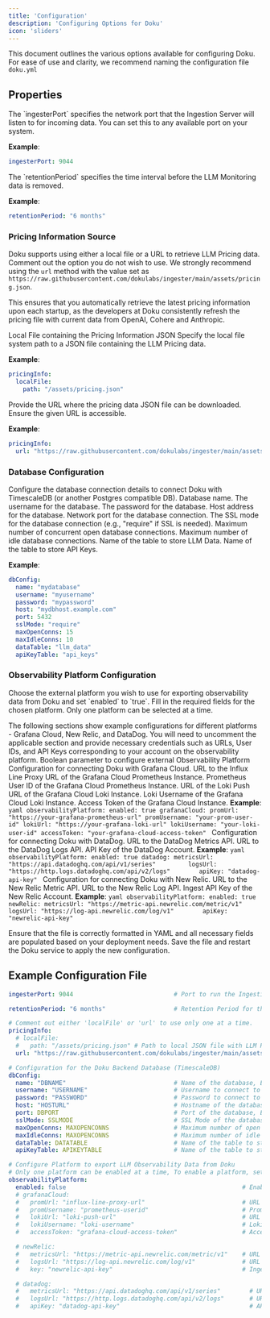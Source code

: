 ```yaml
---
title: 'Configuration'
description: 'Configuring Options for Doku'
icon: 'sliders'
---
```


This document outlines the various options available for configuring Doku.
For ease of use and clarity, we recommend naming the configuration file `doku.yml`


## Properties

<ResponseField name="ingesterPort" type="String">
  The `ingesterPort` specifies the network port that the Ingestion Server will listen to for incoming data. You can set this to any available port on your system.

**Example**:
```yaml
ingesterPort: 9044
```
</ResponseField>

<ResponseField name="retentionPeriod" type="String">
  The `retentionPeriod` specifies the time interval before the LLM Monitoring data is removed.

**Example**:
```yaml
retentionPeriod: "6 months"
```
</ResponseField>

### Pricing Information Source

Doku supports using either a local file or a URL to retrieve LLM Pricing data. Comment out the option you do not wish to use.
<Info>
We strongly recommend using the `url` method with the value set as `https://raw.githubusercontent.com/dokulabs/ingester/main/assets/pricing.json`. 

This ensures that you automatically retrieve the latest pricing information upon each startup, as the developers at Doku consistently refresh the pricing file with current data from OpenAI, Cohere and Anthropic.
</Info>

<ResponseField name="local_file" type="Object">
  Local File containing the Pricing Information JSON
  <Expandable title="properties">
    <ResponseField name="path" type="String">
      Specify the local file system path to a JSON file containing the LLM Pricing data.
    </ResponseField>
  </Expandable>
  
  **Example**:
  ```yaml
  pricingInfo:
    localFile:
      path: "/assets/pricing.json"
  ```
</ResponseField>

<ResponseField name="url" type="String">
  Provide the URL where the pricing data JSON file can be downloaded. Ensure the given URL is accessible.
  
  **Example**:
  ```yaml
  pricingInfo:
    url: "https://raw.githubusercontent.com/dokulabs/ingester/main/assets/pricing.json"
  ```
</ResponseField>


### Database Configuration

<ResponseField name="dbConfig" type="Object">
  Configure the database connection details to connect Doku with TimescaleDB (or another Postgres compatible DB).
  <Expandable title="properties">
    <ResponseField name="name" type="String">
      Database name.
    </ResponseField>
    <ResponseField name="username" type="String">
      The username for the database.
    </ResponseField>
    <ResponseField name="password" type="String">
      The password for the database.
    </ResponseField>
    <ResponseField name="host" type="String">
      Host address for the database.
    </ResponseField>
    <ResponseField name="port" type="String">
      Network port for the database connection.
    </ResponseField>
    <ResponseField name="sslMode" type="String">
      The SSL mode for the database connection (e.g., "require" if SSL is needed).
    </ResponseField>
    <ResponseField name="maxOpenConns" type="String">
      Maximum number of concurrent open database connections.
    </ResponseField>
    <ResponseField name="maxIdleConns" type="String">
      Maximum number of idle database connections.
    </ResponseField>
    <ResponseField name="dataTable" type="String">
      Name of the table to store LLM Data.
    </ResponseField>
    <ResponseField name="apiKeyTable" type="String">
      Name of the table to store API Keys.
    </ResponseField>
  </Expandable>
  
  **Example**:
  ```yaml
  dbConfig:
    name: "mydatabase"
    username: "myusername"
    password: "mypassword"
    host: "mydbhost.example.com"
    port: 5432
    sslMode: "require"
    maxOpenConns: 15
    maxIdleConns: 10
    dataTable: "llm_data"
    apiKeyTable: "api_keys"
  ```
</ResponseField>


### Observability Platform Configuration

<ResponseField name="observabilityPlatform" type="Object">
  Choose the external platform you wish to use for exporting observability data from Doku and set `enabled` to `true`. Fill in the required fields for the chosen platform. Only one platform can be selected at a time.

  The following sections show example configurations for different platforms - Grafana Cloud, New Relic, and DataDog. You will need to uncomment the applicable section and provide necessary credentials such as URLs, User IDs, and API Keys corresponding to your account on the observability platform.
  <Expandable title="properties">
    <ResponseField name="enabled" type="boolean">
      Boolean parameter to configure external Observability Platform
    </ResponseField>
    <ResponseField name="grafanaCloud" type="Object">
      Configuration for connecting Doku with Grafana Cloud.
      <Expandable title="properties">
        <ResponseField name="promUrl" type="String">
          URL to the Influx Line Proxy URL of the Grafana Cloud Prometheus Instance.
        </ResponseField>
        <ResponseField name="promUsername" type="String">
          Prometheus User ID of the Grafana Cloud Prometheus Instance.
        </ResponseField>
        <ResponseField name="lokiUrl" type="String">
          URL of the Loki Push URL of the Grafana Cloud Loki Instance.
        </ResponseField>
        <ResponseField name="lokiUsername" type="String">
          Loki Username of the Grafana Cloud Loki Instance.
        </ResponseField>
        <ResponseField name="accessToken" type="String">
          Access Token of the Grafana Cloud Instance.
        </ResponseField>
        **Example**:
        ```yaml
        observabilityPlatform:
          enabled: true
          grafanaCloud:
            promUrl: "https://your-grafana-prometheus-url"
            promUsername: "your-prom-user-id"
            lokiUrl: "https://your-grafana-loki-url"
            lokiUsername: "your-loki-user-id"
            accessToken: "your-grafana-cloud-access-token"
        ```
      </Expandable>
    </ResponseField>
    <ResponseField name="datadog" type="Object">
      Configuration for connecting Doku with DataDog.
      <Expandable title="properties">
        <ResponseField name="metricsUrl" type="String">
          URL to the DataDog Metrics API.
        </ResponseField>
        <ResponseField name="logsUrl" type="String">
          URL to the DataDog Logs API.
        </ResponseField>
        <ResponseField name="apiKey" type="String">
          API Key of the DataDog Account.
        </ResponseField>
        **Example**:
        ```yaml
        observabilityPlatform:
          enabled: true
          datadog:
            metricsUrl: "https://api.datadoghq.com/api/v1/series"        
            logsUrl: "https://http.logs.datadoghq.com/api/v2/logs"       
            apiKey: "datadog-api-key"
        ```
      </Expandable>
    </ResponseField>
    <ResponseField name="newRelic" type="Object">
      Configuration for connecting Doku with New Relic.
      <Expandable title="properties">
        <ResponseField name="metricsUrl" type="String">
          URL to the New Relic Metric API.
        </ResponseField>
        <ResponseField name="logsUrl" type="String">
          URL to the New Relic Log API.
        </ResponseField>
        <ResponseField name="apiKey" type="String">
          Ingest API Key of the New Relic Account.
        </ResponseField>
        **Example**:
        ```yaml
        observabilityPlatform:
          enabled: true
          newRelic:
            metricsUrl: "https://metric-api.newrelic.com/metric/v1"        
            logsUrl: "https://log-api.newrelic.com/log/v1"       
            apiKey: "newrelic-api-key"
        ```
      </Expandable>
    </ResponseField>
  </Expandable>
</ResponseField>

Ensure that the file is correctly formatted in YAML and all necessary fields are populated based on your deployment needs. Save the file and restart the Doku service to apply the new configuration.

## Example Configuration File

```yaml doku.yml
ingesterPort: 9044                            # Port to run the Ingestion Server on, Example: 9044

retentionPeriod: "6 months"                   # Retention Period for the LLM Data, Example: "24 hours", "7 days", "6 months"

# Comment out either 'localFile' or 'url' to use only one at a time.  
pricingInfo:
  # localFile:
  #   path: "/assets/pricing.json" # Path to local JSON file with LLM Pricing data
  url: "https://raw.githubusercontent.com/dokulabs/ingester/main/assets/pricing.json" # URL to download Pricing data file

# Configuration for the Doku Backend Database (TimescaleDB)
dbConfig:
  name: "DBNAME"                              # Name of the database, Example: "postgres"
  username: "USERNAME"                        # Username to connect to the database, Example: "admin"
  password: "PASSWORD"                        # Password to connect to the database, Example: "DOKU"
  host: "HOSTURL"                             # Hostname of the database, Example: "174.21.1.2"
  port: DBPORT                                # Port of the database, Example: 5432
  sslMode: SSLMODE                            # SSL Mode of the database, Example: "require"
  maxOpenConns: MAXOPENCONNS                  # Maximum number of open connections to the database, Example: 15
  maxIdleConns: MAXOPENCONNS                  # Maximum number of idle connections to the database, Example: 15
  dataTable: DATATABLE                        # Name of the table to store LLM Data, Example: "DOKU"
  apiKeyTable: APIKEYTABLE                    # Name of the table to store API Keys, Example: "APIKEYS"

# Configure Platform to export LLM Observability Data from Doku
# Only one platform can be enabled at a time, To enable a platform, set enabled to true and fill in the required fields for that platform.
observabilityPlatform:
  enabled: false                                                 # Enable or Disable the Observability Platform, Example: true
  # grafanaCloud:
  #   promUrl: "influx-line-proxy-url"                           # URL to the Influx Line Proxy URL of the Grafana Cloud Prometheus Instance
  #   promUsername: "prometheus-userid"                          # Prometheus User ID of the Grafana Cloud Prometheus Instance
  #   lokiUrl: "loki-push-url"                                   # URL to the Loki Push URL of the Grafana Cloud Loki Instance
  #   lokiUsername: "loki-username"                              # Loki Username of the Grafana Cloud Loki Instance
  #   accessToken: "grafana-cloud-access-token"                  # Access Token of the Grafana Cloud Instance

  # newRelic:
  #   metricsUrl: "https://metric-api.newrelic.com/metric/v1"    # URL to the New Relic Metric API
  #   logsUrl: "https://log-api.newrelic.com/log/v1"             # URL to the New Relic Log API
  #   key: "newrelic-api-key"                                    # Ingest API Key of the New Relic Account

  # datadog:
  #   metricsUrl: "https://api.datadoghq.com/api/v1/series"        # URL to the DataDog Metrics API
  #   logsUrl: "https://http.logs.datadoghq.com/api/v2/logs"       # URL to the DataDog Logs API
  #   apiKey: "datadog-api-key"                                    # API Key of the DataDog Account
```
